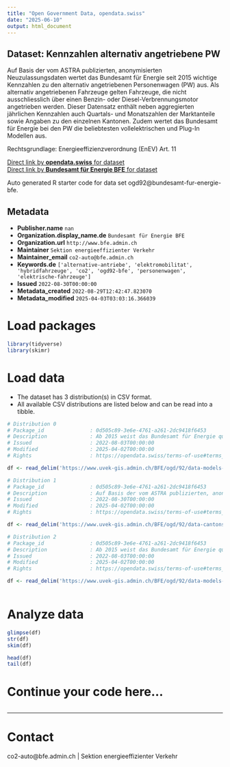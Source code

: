 ```yaml
---
title: "Open Government Data, opendata.swiss"
date: "2025-06-10"
output: html_document
---
```


## Dataset: Kennzahlen alternativ angetriebene PW

Auf Basis der vom ASTRA publizierten, anonymisierten Neuzulassungsdaten wertet das Bundesamt für Energie seit 2015 wichtige Kennzahlen zu den alternativ angetriebenen Personenwagen (PW) aus. Als alternativ angetriebenen Fahrzeuge gelten Fahrzeuge, die nicht ausschliesslich über einen Benzin- oder Diesel-Verbrennungsmotor angetrieben werden. Dieser Datensatz enthält neben aggregierten jährlichen Kennzahlen auch Quartals- und Monatszahlen der Marktanteile sowie Angaben zu den einzelnen Kantonen. Zudem wertet das Bundesamt für Energie bei den PW die beliebtesten vollelektrischen und Plug-In Modellen aus.

Rechtsgrundlage: Energieeffizienzverordnung (EnEV) Art. 11


[Direct link by **opendata.swiss** for dataset](https://opendata.swiss/de/dataset/kennzahlen-alternativ-angetriebene-personenwagen)<br>
[Direct link by **Bundesamt für Energie BFE** for dataset](https://www.bfe.admin.ch/bfe/de/home/versorgung/statistik-und-geodaten/kennzahlen-fahrzeuge.html)

Auto generated R starter code for data set ogd92@bundesamt-fur-energie-bfe.

## Metadata

- **Publisher.name** `nan`
- **Organization.display_name.de** `Bundesamt für Energie BFE`
- **Organization.url** `http://www.bfe.admin.ch`
- **Maintainer** `Sektion energieeffizienter Verkehr`
- **Maintainer_email** `co2-auto@bfe.admin.ch`
- **Keywords.de** `['alternative-antriebe', 'elektromobilitat', 'hybridfahrzeuge', 'co2', 'ogd92-bfe', 'personenwagen', 'elektrische-fahrzeuge']`
- **Issued** `2022-08-30T00:00:00`
- **Metadata_created** `2022-08-29T12:42:47.823070`
- **Metadata_modified** `2025-04-03T03:03:16.366039`


# Load packages

```r

library(tidyverse)
library(skimr)

```

# Load data

-   The dataset has 3 distribution(s) in CSV format.
-   All available CSV distributions are listed below and can be read into a tibble.

```r

# Distribution 0
# Package_id               : 0d505c89-3e6e-4761-a261-2dc9418f6453
# Description              : Ab 2015 weist das Bundesamt für Energie quartalsweise die beliebtesten Plug-In Modelle (PHEV) bei den Personenwagen aus, ab 2021 sind die Daten in monatlicher Auflösung verfügbar. Dabei werden alle Plug-In Modelle aus der Schweiz zusammengezählt.
# Issued                   : 2022-08-03T00:00:00
# Modified                 : 2025-04-02T00:00:00
# Rights                   : https://opendata.swiss/terms-of-use#terms_by

df <- read_delim('https://www.uvek-gis.admin.ch/BFE/ogd/92/data-models-phev.csv')

# Distribution 1
# Package_id               : 0d505c89-3e6e-4761-a261-2dc9418f6453
# Description              : Auf Basis der vom ASTRA publizierten, anonymisierten Neuzulassungsdaten wertet das Bundesamt für Energie seit 2015 wichtige Kennzahlen zu den alternativ angetriebenen Personenwagen aus. Als alternativ angetriebenen Fahrzeuge gelten Fahrzeuge, die nicht ausschliesslich über einen Benzin- oder Diesel-Verbrennungsmotor angetrieben werden. Dieser Datensatz enthält neben aggregierten jährlichen Kennzahlen auch Quartals- und Monatszahlen der Marktanteile sowie Angaben zu den einzelnen Kantonen. Legende: t1 = Durchschnittliche CO2-Emissionen, t2 = Anteil BEV, t3 = Anteil Benzin PHEV, t4 = Anteil Diesel PHEV, t5 = Anteil Hybrid Benzin, t6 = Anteil Hybrid Diesel, t7 = Anteil Erdgas, t8 = Anzahl Neuzulassungen, t10 = Anteil Wasserstoff Nummerierung der Kantone gemäss BFS 
# Issued                   : 2022-08-30T00:00:00
# Modified                 : 2025-04-02T00:00:00
# Rights                   : https://opendata.swiss/terms-of-use#terms_by

df <- read_delim('https://www.uvek-gis.admin.ch/BFE/ogd/92/data-cantons.csv')

# Distribution 2
# Package_id               : 0d505c89-3e6e-4761-a261-2dc9418f6453
# Description              : Ab 2015 weist das Bundesamt für Energie quartalsweise die beliebtesten vollelektrische Modelle (BEV) bei den Personenwagen aus, ab 2021 sind die Daten in monatlicher Auflösung verfügbar. Dabei werden alle vollelektrischen Modelle aus der Schweiz zusammengezählt.
# Issued                   : 2022-08-03T00:00:00
# Modified                 : 2025-04-02T00:00:00
# Rights                   : https://opendata.swiss/terms-of-use#terms_by

df <- read_delim('https://www.uvek-gis.admin.ch/BFE/ogd/92/data-models-bev.csv')



```

# Analyze data

```r

glimpse(df)
str(df)
skim(df)

head(df)
tail(df)

```

# Continue your code here...

```r

```

------------------------------------------------------------------------

# Contact

co2-auto@bfe.admin.ch | Sektion energieeffizienter Verkehr
